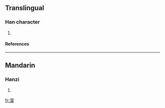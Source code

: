 ==Translingual==
===Han character===
{{Han char|rn=85|rad=水|as=13|sn=16|four=3916<sub>6</sub>|canj=水火月田 (EFBW)}}
# {{defn|Han|sort=水13}}
====References====
{{Han ref|kx=0652.420|dkj=18381|hdz=31755.060|uh=6FA2|ud=28578|bh=EA40|bd=59968}}

----
==Mandarin==
===Hanzi===
{{cmn-hanzi|pin=[[dāng]] ([[dang1]]), [[guǎn]] ([[guan3]]), [[huàn]] ([[huan4]])|wg=tang<sup>1</sup>, kuan<sup>3</sup>, huan<sup>4</sup>}}
# {{defn|Mandarin}}

[[fr:澢]]